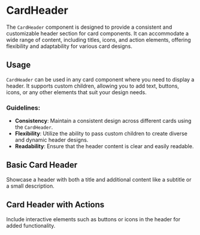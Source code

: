 

<Meta title="Components/CardHeader" component={CardHeader} of={Stories} />

# CardHeader

The `CardHeader` component is designed to provide a consistent and customizable header section for card components. It can accommodate a wide range of content, including titles, icons, and action elements, offering flexibility and adaptability for various card designs.

## Usage

`CardHeader` can be used in any card component where you need to display a header. It supports custom children, allowing you to add text, buttons, icons, or any other elements that suit your design needs.

### Guidelines:

- **Consistency**: Maintain a consistent design across different cards using the `CardHeader`.
- **Flexibility**: Utilize the ability to pass custom children to create diverse and dynamic header designs.
- **Readability**: Ensure that the header content is clear and easily readable.

## Basic Card Header

Showcase a header with both a title and additional content like a subtitle or a small description.

<Canvas>
  <Story of={Stories.Default} />
</Canvas>

## Card Header with Actions

Include interactive elements such as buttons or icons in the header for added functionality.

<Canvas>
  <Story of={Stories.WithAdditionalContent} />
</Canvas>

